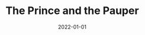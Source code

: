 ---
cover: "./prince.png"
date: "2022-01-01"
title: "The Prince and the Pauper"
defer: false
slug: "/prince"
areas: 
   - .
---